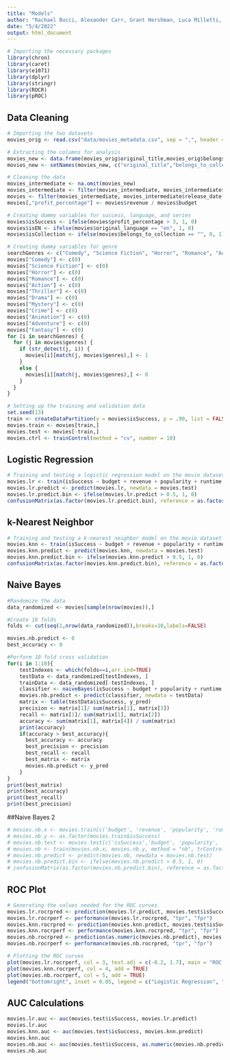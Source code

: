 ```yaml
---
title: "Models"
author: "Rachael Bucci, Alexander Carr, Grant Hershman, Luca Milletti, Emma Mirabelli"
date: "5/4/2022"
output: html_document
---
```


```r
# Importing the necessary packages
library(chron)
library(caret)
library(e1071)
library(dplyr)
library(stringr)
library(ROCR)
library(pROC)
```

## Data Cleaning

```r
# Importing the two datasets
movies_orig <- read.csv("data/movies_metadata.csv", sep = ",", header = T)

# Extracting the columns for analysis
movies_new <- data.frame(movies_orig$original_title,movies_orig$belongs_to_collection,as.numeric(movies_orig$budget), as.numeric(movies_orig$revenue), as.numeric(movies_orig$popularity), movies_orig$original_language, movies_orig$runtime, as.Date(chron(movies_orig$release_date)), movies_orig$genres)
movies_new <- setNames(movies_new, c("original_title","belongs_to_collection","budget","revenue","popularity","original_language","runtime","release_date","genres"))

# Cleaning the data
movies_intermediate <- na.omit(movies_new)
movies_intermediate <- filter(movies_intermediate, movies_intermediate$revenue > 0 & movies_intermediate$budget > 0)
movies <- filter(movies_intermediate, movies_intermediate$release_date >= as.Date("1950-01-01", format = "%Y-%m-%d"))
movies[,"profit_percentage"] <- movies$revenue / movies$budget

# Creating dummy variables for success, language, and series
movies$isSuccess <- ifelse(movies$profit_percentage > 3, 1, 0)
movies$isEN <- ifelse(movies$original_language == "en", 1, 0)
movies$isCollection <- ifelse(movies$belongs_to_collection == "", 0, 1)

# Creating dummy variables for genre
searchGenres <- c("Comedy", "Science Fiction", "Horror", "Romance", "Action", "Thriller", "Drama", "Mystery", "Crime", "Animation", "Adventure", "Fantasy")
movies["Comedy"] <- c(0)
movies["Science Fiction"] <- c(0)
movies["Horror"] <- c(0)
movies["Romance"] <- c(0)
movies["Action"] <- c(0)
movies["Thriller"] <- c(0)
movies["Drama"] <- c(0)
movies["Mystery"] <- c(0)
movies["Crime"] <- c(0)
movies["Animation"] <- c(0)
movies["Adventure"] <- c(0)
movies["Fantasy"] <- c(0)
for (i in searchGenres) {
  for (j in movies$genres) {
    if (str_detect(j, i)) {
      movies[i][match(j, movies$genres),] <- 1
    }
    else {
      movies[i][match(j, movies$genres),] <- 0
    }
  }
}

# Setting up the training and validation data
set.seed(13)
train <- createDataPartition(y = movies$isSuccess, p = .90, list = FALSE)
movies.train <- movies[train,]
movies.test <- movies[-train,]
movies.ctrl <- trainControl(method = "cv", number = 10)
```

## Logistic Regression

```r
# Training and testing a logistic regression model on the movie dataset
movies.lr <- train(isSuccess ~ budget + revenue + popularity + runtime + isEN + isCollection + Comedy + `Science Fiction` + Horror + Romance + Action + Thriller + Drama + Mystery + Crime + Animation + Adventure + Fantasy, data = movies.train, method = "glm", trControl = movies.ctrl)
movies.lr.predict <- predict(movies.lr, newdata = movies.test)
movies.lr.predict.bin <- ifelse(movies.lr.predict > 0.5, 1, 0)
confusionMatrix(as.factor(movies.lr.predict.bin), reference = as.factor(movies.test$isSuccess))
```

## k-Nearest Neighbor

```r
# Training and testing a k-nearest neighbor model on the movie dataset
movies.knn <- train(isSuccess ~ budget + revenue + popularity + runtime + isEN + isCollection + Comedy + `Science Fiction` + Horror + Romance + Action + Thriller + Drama + Mystery + Crime + Animation + Adventure + Fantasy, data = movies.train, method = "knn", trControl = movies.ctrl)
movies.knn.predict <- predict(movies.knn, newdata = movies.test)
movies.knn.predict.bin <- ifelse(movies.knn.predict > 0.5, 1, 0)
confusionMatrix(as.factor(movies.knn.predict.bin), reference = as.factor(movies.test$isSuccess))
```
## Naive Bayes

```r
#Randomize the data
data_randomized <- movies[sample(nrow(movies)),]

#Create 10 folds
folds <- cut(seq(1,nrow(data_randomized)),breaks=10,labels=FALSE)

movies.nb.predict <- 0
best_accuracy <- 0

#Perform 10 fold cross validation
for(i in 1:10){
    testIndexes <- which(folds==i,arr.ind=TRUE)
    testData <- data_randomized[testIndexes, ]
    trainData <- data_randomized[-testIndexes, ]
    classifier <- naiveBayes(isSuccess ~ budget + popularity + runtime + isEN + isCollection + Comedy + `Science Fiction` + Horror + Romance + Action + Thriller + Drama + Mystery + Crime + Animation + Adventure + Fantasy, data = trainData)
    movies.nb.predict <- predict(classifier, newdata = testData)
    matrix <- table(testData$isSuccess, y_pred)
    precision <- matrix[1]/ sum(matrix[1], matrix[3])
    recall <- matrix[1]/ sum(matrix[1], matrix[2])
    accuracy <- sum(matrix[1], matrix[4]) / sum(matrix)
    print(accuracy)
    if(accuracy > best_accuracy){
      best_accuracy <- accuracy
      best_precision <- precision
      best_recall <- recall
      best_matrix <- matrix
      movies.nb.predict <- y_pred
    }
}
print(best_matrix)
print(best_accuracy)
print(best_recall)
print(best_precision)
```
##Naive Bayes 2
```r
# movies.nb.x <- movies.train[c('budget', 'revenue', 'popularity', 'runtime', 'isEN', 'isCollection', 'Comedy', 'Science Fiction', 'Horror', 'Romance', 'Action', 'Thriller', 'Drama', 'Mystery', 'Crime', 'Animation', 'Adventure', 'Fantasy')]
# movies.nb.y <- as.factor(movies.train$isSuccess)
# movies.nb.test <- movies.test[c('isSuccess','budget', 'popularity', 'runtime', 'isEN', 'isCollection', 'Comedy', 'Science Fiction', 'Horror', 'Romance', 'Action', 'Thriller', 'Drama', 'Mystery', 'Crime', 'Animation', 'Adventure', 'Fantasy')]
# movies.nb <- train(movies.nb.x, movies.nb.y, method = "nb", trControl = movies.ctrl)
# movies.nb.predict <- predict(movies.nb, newdata = movies.nb.test)
# movies.nb.predict.bin <- ifelse(movies.nb.predict > 0.5, 1, 0)
# confusionMatrix(as.factor(movies.nb.predict.bin), reference = as.factor(movies.nb.test$isSuccess))
```
## ROC Plot

```r
# Generating the values needed for the ROC curves
movies.lr.rocrpred <- prediction(movies.lr.predict, movies.test$isSuccess)
movies.lr.rocrperf <- performance(movies.lr.rocrpred, "tpr", "fpr")
movies.knn.rocrpred <- prediction(movies.knn.predict, movies.test$isSuccess)
movies.knn.rocrperf <- performance(movies.knn.rocrpred, "tpr", "fpr")
movies.nb.rocrpred <- prediction(as.numeric(movies.nb.predict), movies.test$isSuccess)
movies.nb.rocrperf <- performance(movies.nb.rocrpred, "tpr", "fpr")

# Plotting the ROC curves
plot(movies.lr.rocrperf, col = 3, text.adj = c(-0.2, 1.7), main = "ROC Curve")
plot(movies.knn.rocrperf, col = 4, add = TRUE)
plot(movies.nb.rocrperf, col = 5, add = TRUE)
legend("bottomright", inset = 0.05, legend = c("Logistic Regression", "k-Nearest Neighbor", "Naive Bayes"), lty = c(1, 1, 1), col = c(3, 4, 5))
```
## AUC Calculations

```r
movies.lr.auc <- auc(movies.test$isSuccess, movies.lr.predict)
movies.lr.auc
movies.knn.auc <- auc(movies.test$isSuccess, movies.knn.predict)
movies.knn.auc
movies.nb.auc <- auc(movies.test$isSuccess, as.numeric(movies.nb.predict))
movies.nb.auc
```

